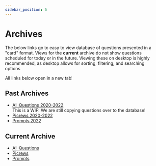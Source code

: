 ```yaml
---
sidebar_position: 5
---
```


# Archives

The below links go to easy to view database of questions presented in a "card"
format. Views for the **current** archive do not show questions scheduled for
today or in the future. Viewing these on desktop is highly recommended, as
desktop allows for sorting, filtering, and searching options.

All links below open in a new tab!

## Past Archives
- [All Questions 2020-2022](https://airtable.com/shrNn857tpi2UiroQ/tblFOwbhEyOhbvNkq)<br />
  <span class="inlineNote">
  	This is a WIP. We are still copying questions over to the database!
  </span>
- [Picrews 2020-2022](https://airtable.com/shrCajgSo2m9ooRSt/tblFOwbhEyOhbvNkq)
- [Prompts 2022](https://airtable.com/shrUh5efcg7Z1mYpy)

## Current Archive
- [All Questions](https://airtable.com/shrDecyFWLVC8CdIf/tblgglQZGJYsjvbl8)
- [Picrews](https://airtable.com/shrpf8a42Z8Jih2Rt/tblgglQZGJYsjvbl8)
- [Prompts](https://airtable.com/shrbMx9nxf7NavPXN/tblgglQZGJYsjvbl8)
